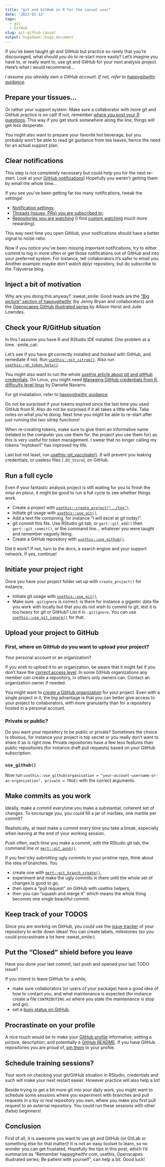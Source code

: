 ```yaml
---
title: "git and GitHub in R for the casual user"
date: '2023-01-12'
tags:
  - git
  - GitHub
slug: git-github-casual
output: hugodown::hugo_document
---
```


If you’ve been taught git and GitHub but practice so rarely that you’re discouraged, what should you do to re-start more easily? 
Let’s imagine you have to, or really want to, use git and GitHub for your next analysis project. 
Here's what I would recommend...

_I assume you already own a GitHub account. If not, refer to [happygitwithr guidance](https://happygitwithr.com/github-acct.html)._

## Prepare your tissues...

Or rather your support system.
Make sure a collaborator with more git and GitHub practice is on call!
If not, remember [where you post your R questions](/2018/07/22/wheretogethelp/).
This way if you get stuck somewhere along the line, things will get less desperate.

You might also want to prepare your favorite hot beverage, but you probably won't be able to read git guidance from tea leaves, hence the need for an actual support plan.

## Clear notifications

This step is not completely necessary but could help you for the next re-start.
Look at your [GitHub notifications](https://github.com/notifications)!
Hopefully you weren’t getting them by email the whole time...

If you see you've been getting far too many notifications, tweak the settings!

* [Notification settings](https://github.com/settings/notifications);
* [Threads (issues, PRs) you are subscribed to](https://github.com/notifications/subscriptions);
* [Repositories you are watching](https://github.com/watching) (I find [custom watching](https://docs.github.com/en/account-and-profile/managing-subscriptions-and-notifications-on-github/setting-up-notifications/configuring-notifications#configuring-your-watch-settings-for-an-individual-repository) much more rewarding).

This way next time you open GitHub, your notifications should have a better signal to noise ratio.

Now if you notice you've been missing important notifications, try to either commit to log in more often or get those notifications out of GitHub and into your preferred system.
For instance, tell collaborators it's safer to email you. 
Another example: maybe don’t watch dplyr repository, but do subscribe to the Tidyverse blog.

## Inject a bit of motivation

Why are you doing this anyway? :sweat_smile:
Good reads are the ["Big picture" section of happygitwithr](https://happygitwithr.com/big-picture.html) (by Jenny Bryan and collaborators) and the [Openscapes GitHub illustrated series](https://www.openscapes.org/blog/2022/05/27/github-illustrated-series/) by Allison Horst and Julie Lowndes.

## Check your R/GitHub situation

In this I assume you have R and RStudio IDE installed.
One problem at a time. :smile_cat:

Let's see if you have git correctly installed and hooked with GitHub, and remediate if not.
Run [`usethis::git_sitrep()`](https://usethis.r-lib.org/reference/git_sitrep.html).
Also run [`usethis::gh_token_help()`](https://usethis.r-lib.org/reference/github-token.html).

You might also want to run the whole [usethis article about git and gitHub credentials](https://usethis.r-lib.org/articles/git-credentials.html).
On Linux, you might need [Managing GitHub credentials from R, difficulty level linux](https://blog.djnavarro.net/posts/2021-08-08_git-credential-helpers/) by Danielle Navarro.

For git installation, refer to [happygitwithr guidance](https://happygitwithr.com/install-git.html).

Do not be surprised if your tokens expired since the last time you used GitHub from R.
Also do not be surprised if it all takes a little while. Take notes on what you're doing. 
Next time you might be able to re-start after just running the two sitrep functions!

When re-creating tokens, make sure to give them an informative name (related to the computer you use them for, the project you use them for) as this is very useful for token management.
I swear that no longer calling my tokens "mytoken1" has improved my life.

Last but not least, run [usethis::git_vaccinate()](https://usethis.r-lib.org/reference/git_vaccinate.html). 
It will prevent you leaking credentials, or useless files (`.DS_Store`), on GitHub.

## Run a full cycle

Even if your fantastic analysis project is still waiting for you to finish the _mise en place_, it might be good to run a full cycle to see whether things work.

* Create a project with [`usethis::create_project("../toy")`](https://usethis.r-lib.org/reference/create_package.html).
* Initiate git usage with [`usethis::use_git()`](https://usethis.r-lib.org/reference/use_git.html).
* Add a text file containing, for instance "I will excel at git today!".
* git commit this file. Use RStudio git tab, or `gert::git_add()` then `gert::git_commit()`, or the command line... whatever you were taught and remember vaguely liking.
* Create a GitHub repository with [`usethis::use_github()`](https://usethis.r-lib.org/reference/use_github.html).

Did it work? If not, turn to the docs, a search engine and your support network.
If yes, continue!

## Initiate your project right

Once you have your project folder set up with `create_project()` for instance,

* Initiate git usage with [`usethis::use_git()`](https://usethis.r-lib.org/reference/use_git.html).
* Make sure `.gitignore` is correct: is there for instance a gigantic data file you work with locally but that you do not wish to commit to git, lest it is too heavy for git or GitHub? List it in `.gitignore`. You can use [`usethis::use_git_ignore()`](https://usethis.r-lib.org/reference/use_git_ignore.html) for that.

## Upload your project to GitHub

### First, where on GitHub do you want to upload your project?
Your personal account or an organization?

If you wish to upload it to an organization, be aware that it might fail if you don't have the [correct access level](https://docs.github.com/en/organizations/managing-peoples-access-to-your-organization-with-roles/roles-in-an-organization).
In some GitHub organizations any member can create a repository, in others only owners can.
Contact an organization owner if needed.

You might want to [_create_ a GitHub organization](https://docs.github.com/en/organizations/collaborating-with-groups-in-organizations/creating-a-new-organization-from-scratch) for your project.
Even with a single project in it, the big advantage is that you can better give access to your project to collaborators, with more granularity than for a repository hosted in a personal account.

### Private or public?

Do you want your repository to be public or private?
Sometimes the choice is obvious, for instance your project is top secret or you really don't want to share it as is right now.
Private repositories have a few less features than public repositories (for instance draft pull requests) based on your GitHub subscription.

### `use_github()`

Now run `usethis::use_github(organisation = "your-account-username-or-an-organization", private = TRUE)` with the correct arguments.

## Make commits as you work

Ideally, make a commit everytime you make a substantial, coherent set of changes.
To encourage you, you could fill a jar of marbles, one marble per commit?

Realistically, at least make a commit every time you take a break, especially when leaving at the end of your working session.

Push often, each time you make a commit, with the RStudio git tab, the command line or [`gert::git_push()`](https://docs.ropensci.org/gert/reference/git_fetch.html).

If you feel icky submitting ugly commits to your pristine repo, think about the idea of branches.
You 

- create one with [`gert::git_branch_create()`](https://docs.ropensci.org/gert/reference/git_branch.html), 
- experiment and make the ugly commits in there until the whole set of changes is good to go, 
- then open a "pull request" on GitHub with usethis helpers, 
- then you can "squash and merge it" which means the whole thing becomes one single beautiful commit.

## Keep track of your TODOS

Since you are working on GitHub, you could use the [issue tracker](https://docs.github.com/en/issues) of your repository to write down ideas!
You can create labels, milestones (so you could procrastinate a lot here :sweat_smile:).

## Put the “Closed” shield before you leave

Have you done your last commit, last push and opened your last TODO issue?

If you intend to leave GitHub for a while,

- make sure collaborators (or users of your package) have a good idea of how to contact you, and what maintenance is expected (for instance create a file `CONTRIBUTING.md` where you state the maintenance is stop and go).
- set a [busy status on GitHub](https://docs.github.com/en/account-and-profile/setting-up-and-managing-your-github-profile/customizing-your-profile/personalizing-your-profile#setting-a-status).

## Procrastinate on your profile

A nice touch would be to make your [GitHub profile](https://docs.github.com/en/account-and-profile/setting-up-and-managing-your-github-profile/customizing-your-profile/about-your-profile) informative, setting a picture, description, and potentially a [GitHub README](https://docs.github.com/en/account-and-profile/setting-up-and-managing-your-github-profile/customizing-your-profile/managing-your-profile-readme).
If you have GitHub repositories you are proud of, [pin them](https://docs.github.com/en/account-and-profile/setting-up-and-managing-your-github-profile/customizing-your-profile/pinning-items-to-your-profile) to your profile.

## Schedule training sessions?

Your work on checking your git/GitHub situation in RStudio, credentials and such will make your next restart easier.
However practice will also help a lot!

Beside trying to get a bit more git into your daily work, you might want to schedule some sessions where you experiment with branches and pull requests in a toy or real repository you own, where you make you first pull request to an external repository.
You could run these sessions with other (false) beginners!

## Conclusion

First of all, it is awesome you want to use git and GitHub (or GitLab or something else for that matter)! 
It is not an easy toolset to learn, so no wonder you can get frustated.
Hopefully the tips in this post, which I'd summarize as "Remember happygitwithr.com, usethis, Openscapes illustrated series; Be patient with yourself", can help a bit.
Good luck!
